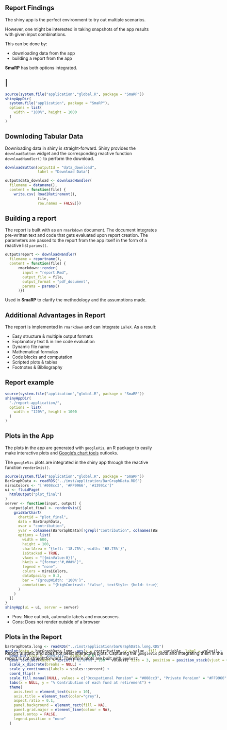 ## Report Findings

The shiny app is the perfect environment to try out multiple scenarios.

However, one might be interested in taking snapshots of the app results with given input combinations.

This can be done by:

- downloading data from the app
- building a report from the app

 **SmaRP** has both options integrated.
 
## |

```r
source(system.file("application","global.R", package = "SmaRP"))
shinyAppDir(
  system.file("application", package = "SmaRP"),
  options = list(
    width = "100%", height = 1000
  )
)
```


## Downloding Tabular Data

Downloading data in shiny is straight-forward. Shiny provides the `downloadButton` widget and the corresponding reactive function `downloadHandler()` to perform the download.

```r
downloadButton(outputId = "data_download",
               label = "Download Data")
```

```r
output$data_download <- downloadHandler(
  filename = dataname(),
  content = function(file) {
    write.csv( Road2Retirement(),
               file,
               row.names = FALSE)})
```

## Building a report

The report is built with as an `rmarkdown` document. 
The document integrates pre-written text and code that gets evaluated upon report creation. 
The parameters are passed to the report from the app itself in the form of a reactive list `params()`.

```r
output$report <- downloadHandler(
  filename = reportname(),
  content = function(file) {
      rmarkdown::render(
        input = "report.Rmd",
        output_file = file,
        output_format = "pdf_document",
        params = params()
      )}) 
```

Used in **SmaRP** to clarify the methodology and the assumptions made.

## Additional Advantages in Report

The report is implemented in `rmarkdown` and can integrate `LaTeX`. As a result:

* Easy structure & multiple output formats
* Explanatory text & in line code evaluation
* Dynamic file name
* Mathematical formulas
* Code blocks and computation
* Scripted plots & tables
* Footnotes & Bibliography

## Report example

```r
source(system.file("application","global.R", package = "SmaRP"))
shinyAppDir(
  "./report-application/",
  options = list(
    width = "120%", height = 1000
  )
)
```


## Plots in the App

The plots in the app are generated with `googleVis`, an R package to easily make interactive plots and [Google's chart tools](https://developers.google.com/chart/) outlooks. 

The `googleVis` plots are integrated in the shiny app through the reactive function `renderGvis()`.

```r
source(system.file("application","global.R", package = "SmaRP"))
BarGraphData <- readRDS("../inst/application/BarGraphData.RDS")
miraiColors <- "['#008cc3', '#FF9966', '#13991c']"
ui <- fluidPage(
  htmlOutput("plot_final")
)
server <- function(input, output) {
  output$plot_final <- renderGvis({
    gvisBarChart(
      chartid = "plot_final",
      data = BarGraphData,
      xvar = "contribution",
      yvar = colnames(BarGraphData)[!grepl("contribution", colnames(BarGraphData))],
      options = list(
        width = 600, 
        height = 100,
        chartArea = "{left: '18.75%', width: '68.75%'}",
        isStacked = TRUE,
        vAxes = "[{minValue:0}]",
        hAxis = "{format:'#,###%'}",
        legend = "none",
        colors = miraiColors,
        dataOpacity = 0.3,
        bar = "{groupWidth: '100%'}",
        annotations = "{highContrast: 'false', textStyle: {bold: true}}"
      )
    )
  })
}
shinyApp(ui = ui, server = server)
```


* Pros: Nice outlook, automatic labels and mouseovers.
* Cons: Does not render outside of a browser

## Plots in the Report

<div style = "position: absolute;  z-index: 1;">
Report is static and does not need interactive plots.
Capturing the `googleVis` plots and integrating them in the report is not straightforward.
Therefore plots are built with `ggplot2`. 
</div>

<div style = "margin-top:-20px; position: absolute;  z-index: -1;">
```r
barGraphData.long <- readRDS("../inst/application/barGraphData.long.RDS")
ggplot(data = barGraphData.long, aes(x = contribution, y = value, fill = variable, label = value)) +
  geom_bar(stat = "identity", alpha = 0.6) +
  geom_text(aes(label = sprintf("%1.0f%%", 100 * value)), size = 3, position = position_stack(vjust = 0.5)) +
  scale_x_discrete(breaks = NULL) +
  scale_y_continuous(labels = scales::percent) +
  coord_flip() +
  scale_fill_manual(NULL, values = c("Occupational Pension" = "#008cc3", "Private Pension" = "#FF9966", "TaxBenefits" = "#13991c")) +
  labs(x = NULL, y = "% Contribution of each fund at retirement") +
  theme(
    axis.text = element_text(size = 10),
    axis.title = element_text(color="grey"),
    aspect.ratio = 0.1,
    panel.background = element_rect(fill = NA),
    panel.grid.major = element_line(colour = NA),
    panel.ontop = FALSE,
    legend.position = "none"
  )
```

</div>
